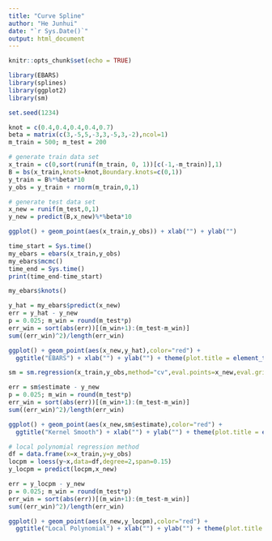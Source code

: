 ```yaml
---
title: "Curve Spline"
author: "He Junhui"
date: "`r Sys.Date()`"
output: html_document
---
```


```r
knitr::opts_chunk$set(echo = TRUE)
```

```r
library(EBARS)
library(splines)
library(ggplot2)
library(sm)
```


```r
set.seed(1234)
```

```r
knot = c(0.4,0.4,0.4,0.4,0.7)
beta = matrix(c(3,-5,5,-3,3,-5,3,-2),ncol=1)
m_train = 500; m_test = 200
```

```r
# generate train data set
x_train = c(0,sort(runif(m_train, 0, 1))[c(-1,-m_train)],1)
B = bs(x_train,knots=knot,Boundary.knots=c(0,1))
y_train = B%*%beta*10
y_obs = y_train + rnorm(m_train,0,1)

# generate test data set
x_new = runif(m_test,0,1)
y_new = predict(B,x_new)%*%beta*10
```

```r
ggplot() + geom_point(aes(x_train,y_obs)) + xlab("") + ylab("")
```

```r
time_start = Sys.time()
my_ebars = ebars(x_train,y_obs)
my_ebars$mcmc()
time_end = Sys.time()
print(time_end-time_start)
```

```r
my_ebars$knots()
```


```r
y_hat = my_ebars$predict(x_new)
err = y_hat - y_new
p = 0.025; m_win = round(m_test*p)
err_win = sort(abs(err))[(m_win+1):(m_test-m_win)]
sum((err_win)^2)/length(err_win)
```

```r
ggplot() + geom_point(aes(x_new,y_hat),color="red") + 
  ggtitle("EBARS") + xlab("") + ylab("") + theme(plot.title = element_text(hjust=0.5))
```

```r
sm = sm.regression(x_train,y_obs,method="cv",eval.points=x_new,eval.grid=FALSE)
```

```r
err = sm$estimate - y_new
p = 0.025; m_win = round(m_test*p)
err_win = sort(abs(err))[(m_win+1):(m_test-m_win)]
sum((err_win)^2)/length(err_win)
```

```r
ggplot() + geom_point(aes(x_new,sm$estimate),color="red") + 
  ggtitle("Kernel Smooth") + xlab("") + ylab("") + theme(plot.title = element_text(hjust=0.5))
```

```r
# local polynomial regression method
df = data.frame(x=x_train,y=y_obs)
locpm = loess(y~x,data=df,degree=2,span=0.15)
y_locpm = predict(locpm,x_new)
```

```r
err = y_locpm - y_new
p = 0.025; m_win = round(m_test*p)
err_win = sort(abs(err))[(m_win+1):(m_test-m_win)]
sum((err_win)^2)/length(err_win)
```

```r
ggplot() + geom_point(aes(x_new,y_locpm),color="red") + 
  ggtitle("Local Polynomial") + xlab("") + ylab("") + theme(plot.title = element_text(hjust=0.5))
```
